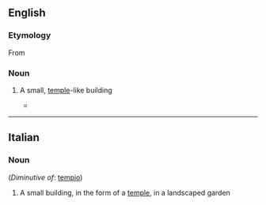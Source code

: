 ==English==

===Etymology===

From {{etyl|it}} {{term|lang=it|tempietto}}

===Noun===
{{en-noun}}

# {{architecture}} A small, [[temple]]-like building
#*{{quote-news|2007|January 21|Christopher Gray|Bankers Trust: The Building Known for Its Ziggurat Top|New York Times|url=http://www.nytimes.com/2007/01/21/realestate/21scap.html
|passage=Trowbridge & Livingston designed a chubby granite tower in the neo-Classical style topped not by a '''tempietto''', a cupola or a spire — all used in previous high buildings — but a steep, massive pyramid of 24 steps. }}

----

==Italian==

===Noun===
{{it-noun|tempiett|m|o|i}}  (''Diminutive of'': [[tempio]])

# A small building, in the form of a [[temple]], in a landscaped garden